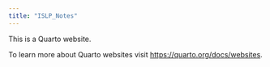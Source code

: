 ```yaml
---
title: "ISLP_Notes"
---
```


This is a Quarto website.

To learn more about Quarto websites visit <https://quarto.org/docs/websites>.
